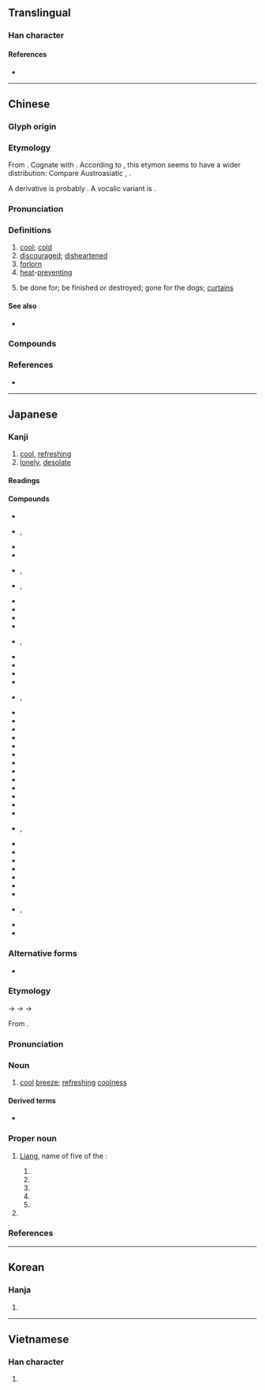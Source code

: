 {{also|凉}}
{{character info/new}}
==Translingual==

===Han character===
{{Han char|rn=85|rad=水|as=08|sn=11|four=30196|canj=EYRF|ids=⿰氵京}}

====References====
* {{Han ref|kx=0628.240|dkj=17606|dj=1030.130|hdz=31657.060|uh=6DBC|ud=28092|bh=B244|bd=45636}}

----

==Chinese==
{{zh-forms|s=凉}}

===Glyph origin===
{{Han etym}}

===Etymology===
From {{inh|zh|sit-pro|*m/s-glak ~ m-glaŋ||cold; freeze}}. Cognate with {{och-l|霜|frost}}. According to {{zh-ref|Schuessler (2007)}}, this etymon seems to have a wider distribution: Compare Austroasiatic {{cog|khr|raŋga||cold; freeeze}}, {{cog|km|រងា||cold}}.

A derivative is probably {{och-l|凔|cold}}. A vocalic variant is {{och-l|冷|cold}}.

===Pronunciation===
{{zh-pron
|m=liáng
|c=loeng4,loeng6
|h=pfs=liòng;gd=liong2
|md=
|mn=liâng/qz,twv,xm:liông/qz,tw,xm:niû/zz:niô͘
|mn_note=liâng/liông - literary; niû/niô͘ - vernacular
|mn-t=liang5
|w=3lian
|mc=y
|oc=y
|cat=a
}}

===Definitions===
{{zh-hanzi}}

# [[cool]]; [[cold]]
# [[discouraged]]; [[disheartened]]
# [[forlorn]]
# [[heat]]-[[preventing]]
# {{lb|zh|slang|neologism}} be done for; be finished or destroyed; gone for the dogs; [[curtains]] {{gl|for someone}}
#: {{zh-x|都 散 了 吧，w:Adobe_Flash\Flash 平臺 已 涼！|[Let's] all go away; Flash platform is already '''dead'''!}}
#: {{zh-x|作為{wéi} 手機 系統 的 w:webOS\webOS 早就 涼 透 了！|webOS as a cell phone OS is '''dead''' thoroughly long since!}}

====See also====
* {{zh-l|冷|cold}}

===Compounds===
{{zh-der|五涼|冒涼腔|北涼|南涼|嫩涼|冰涼|悽涼|悲涼|前涼|後涼|天末涼風|世態炎涼|寒涼|一斛涼州|受涼|冬暖夏涼|乘涼|涼棚|涼風|搭涼篷|涼友|涼森森|涼茶|涼爽羊毛|涼絲絲|涼蓆|扇涼翅兒|涼夏|涼氣|涼鞋|涼涼|涼粉|炎涼|滿心蒼涼|秋涼|涼帽|涼亭|涼椅|涼意|暄涼|涼篷船|涼德|沁涼|甘涼|招涼|涼了|涼碟|炎涼世態|淒涼|滿目荒涼|清涼油|清涼|涼麵|涼颼颼|涼衫|涼薯|涼臺|新涼|涼珊珊|涼水|涼榻|涼拌|涼了半截|涼月|沖涼|沁涼如水|樹涼兒|涼爽|涼快|涼藥|涼血|涼篷|歇涼|蔭涼|風涼話|著涼/着凉|蒼涼|艮苦冰涼|陰涼|納涼|西涼|踽踽涼涼|風涼|說風涼話|逐涼|透心涼|荒涼|心靜自然涼|涼水河|涼霧}}

===References===
* {{thcwd|7498}}

{{zh-cat|Elementary}}

----

==Japanese==

===Kanji===
{{ja-kanji|grade=c|rs=水08}}

# [[cool]], [[refreshing]]
# [[lonely]], [[desolate]]

====Readings====
{{ja-readings
|goon=ろう<らう
|kanon=りょう<りやう
|kun=すず-し.い, すず-む, すず-やか, うす-い, さが-す, ひや-す, まことに
|nanori=すけ, りょ
}}

====Compounds====
{{der-top|Compounds}}
* {{ja-r|涼意|りょうい}}
* {{ja-r|涼陰|りょういん|rom=-}}, {{ja-r|涼蔭|りょういん}}
* {{ja-r|涼雨|りょうう}}
* {{ja-r|涼感|りょうかん}}
* {{ja-r|涼気|りょうき}}, {{ja-r|涼%気|すず%け}}
* {{ja-r|涼月|りょうげつ}}, {{ja-r|涼月|^りょうげつ}}
* {{ja-r|涼州|^りょうしゅう|{{w|Liang Province}}}}
* {{ja-r|涼袋|^りょうたい}}
* {{ja-r|涼亭|りょうてい}}
* {{ja-r|涼飇|りょうひょう}}
* {{ja-r|涼風|りょうふう}}, {{ja-r|涼風|すずかぜ}}
* {{ja-r|涼棚|りょうほう}}
* {{ja-r|涼味|りょうみ}}
* {{ja-r|炎涼|えんりょう}}
* {{ja-r|寒涼%性|かんりょう%せい}}
* {{ja-r|後涼|^こうりょう}}, {{ja-r|後涼|^ごりょう}}
* {{ja-r|後涼%殿|^こうりょう%でん}}
* {{ja-r|荒涼|こうりょう}}
* {{ja-r|秋涼|しゅうりょう}}
* {{ja-r|初涼|しょりょう}}
* {{ja-r|清涼|しょうりょう}}
* {{ja-r|新涼|しんりょう}}
* {{ja-r|凄涼|せいりょう}}
* {{ja-r|清涼|せいりょう}}
* {{ja-r|清涼%殿|^せいりょう%でん}}
* {{ja-r|西涼|^せいりょう}}
* {{ja-r|前涼|^ぜんりょう}}
* {{ja-r|爽涼|そうりょう}}
* {{ja-r|南涼|^なんりょう}}
* {{ja-r|納涼|のうりょう}}, {{ja-r|納涼|どうりょう}}
* {{ja-r|曝涼|ばくりょう}}
* {{ja-r|晩涼|ばんりょう}}
* {{ja-r|微涼|びりょう}}
* {{ja-r|悲涼|ひりょう}}
* {{ja-r|北涼|^ほくりょう}}
* {{ja-r|夜涼|やりょう}}
* {{ja-r|冷涼|れいりょう}}
* {{ja-r|涼暮%月|^すずくれ%-づき|rom=-}}, {{ja-r|涼%暮れ月|^すず%くれ-づき}}
* {{ja-r|朝涼|あさすず}}
* {{ja-r|夕涼|ゆうすず}}
{{der-bottom}}

===Alternative forms===
{{ja-kanjitab|りょう|yomi=o}}

* {{ja-l|凉}}

===Etymology===
{{IPAchar|/rɨau/}} → {{IPAchar|/rjau/}} → {{IPAchar|/rjɔː/}} → {{IPAchar|/rjoː/}}

From {{bor|ja|ltc|sort=りよう|-}} {{ltc-l|涼}}.

===Pronunciation===
{{ja-pron|y=ko|りょう|acc=1|acc_ref=DJR}}

===Noun===
{{ja-noun|りょう|hhira=りやう}}

# [[cool]] [[breeze]]; [[refresh]]ing [[coolness]]

====Derived terms====
* {{ja-r|涼を取る|りょう を とる|[[cool off]]}}

===Proper noun===
{{ja-pos|proper|りょう|hhira=りやう}}

# {{lb|ja|historical}} [[Liang]], name of five of the {{w|Sixteen Kingdoms}}:
## {{m|ja|前涼|tr=Zenryō||{{w|Former Liang}}|pos=320–376 {{CE}}}}
## {{m|ja|後涼|tr=Kōryō, Goryō||{{w|Later Liang (Sixteen Kingdoms)|Later Liang}}|pos=386–403 {{CE}}}}
## {{m|ja|南涼|tr=Nanryō||{{w|Southern Liang (Sixteen Kingdoms)|Southern Liang}}|pos=397–414 {{CE}}}}
## {{m|ja|北涼|tr=Hokuryō||{{w|Northern Liang}}|pos=397–439 {{CE}}}}
## {{m|ja|西涼|tr=Seiryō||{{w|Western Liang (Sixteen Kingdoms)|Western Liang}}|pos=400–421 {{CE}}}}
# {{given name|female|lang=ja|A=a|nodot=1|sort=りよう}}

===References===
<references/>

----

==Korean==

===Hanja===
{{ko-hanja|hangeul=[[량]]>[[양]]|eumhun=|rv=ryang>yang|mr=ryang>yang|y=lyang>yang}}

# {{defn|lang=ko|sort=水08}}

----

==Vietnamese==

===Han character===
{{vi-hantu|[[lương]], [[ghềnh]]|rs=水08}}

# {{defn|lang=vi|sort=水08}}